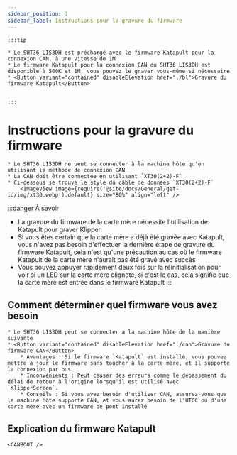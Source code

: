 ```yaml
---
sidebar_position: 1
sidebar_label: Instructions pour la gravure du firmware
---
```







    :::tip

    * Le SHT36 LIS3DH est préchargé avec le firmware Katapult pour la connexion CAN, à une vitesse de 1M
    * Le firmware Katapult pour la connexion CAN du SHT36 LIS3DH est disponible à 500K et 1M, vous pouvez le graver vous-même si nécessaire
    * <Button variant="contained" disableElevation href="./bl">Gravure du firmware Katapult</Button>


    :::

# Instructions pour la gravure du firmware

    * Le SHT36 LIS3DH ne peut se connecter à la machine hôte qu'en utilisant la méthode de connexion CAN
    * La CAN doit être connectée en utilisant `XT30(2+2)-F`
    * Ci-dessous se trouve le style du câble de données `XT30(2+2)-F`
        <ImageView image={require('@site/docs/General/get-id/img/xt30.webp').default} size="80%" align="left" />

:::danger À savoir
* La gravure du firmware de la carte mère nécessite l'utilisation de Katapult pour graver Klipper
* Si vous êtes certain que la carte mère a déjà été gravée avec Katapult, vous n'avez pas besoin d'effectuer la dernière étape de gravure du firmware Katapult, cela n'est qu'une précaution au cas où le firmware Katapult de la carte mère n'aurait pas été gravé avec succès
* Vous pouvez appuyer rapidement deux fois sur la réinitialisation pour voir si un LED sur la carte mère clignote, si c'est le cas, cela signifie que la carte mère est entrée dans le firmware Katapult
:::

## Comment déterminer quel firmware vous avez besoin

    * Le SHT36 LIS3DH peut se connecter à la machine hôte de la manière suivante
    * <Button variant="contained" disableElevation href="./can">Gravure du firmware CAN</Button>
        * Avantages : Si le firmware `Katapult` est installé, vous pouvez mettre à jour le firmware sans toucher à la carte mère, et il supporte la connexion par bus
        * Inconvénients : Peut causer des erreurs comme le dépassement du délai de retour à l'origine lorsqu'il est utilisé avec `KlipperScreen`.
        * Conseils : Si vous avez besoin d'utiliser CAN, assurez-vous que la machine hôte supporte CAN, et vous aurez besoin de l'UTOC ou d'une carte mère avec un firmware de pont installé


## Explication du firmware Katapult

    <CANBOOT />